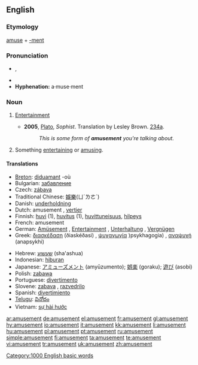 ==English==

===Etymology===
[[amuse]] + [[-ment]]

===Pronunciation===
* {{IPA|/əˈmjuzmənt/}}, {{SAMPA|/@"mjuzm@nt/}}
*{{audio|en-us-amusement.ogg|Audio (US)}}
*'''Hyphenation:''' a·muse·ment

===Noun===
{{en-noun|s|-}}

# {{uncountable}} [[entertainment|Entertainment]]
#* '''2005''', [[w:Plato|Plato]], ''Sophist''.  Translation by Lesley Brown. [[w:Stephanus pagination|234a]].
#*:  ''This is some form of '''amusement''' you're talking about.''
# {{countable}} Something [[entertaining]] or [[amuse|amusing]].

====Translations====
{{top}}
*[[Breton]]: [[diduamant]] {{m}} -où
*Bulgarian: [[забавление]] {{n}}
*Czech: [[zábava]] {{f}}
*Traditional Chinese: [[娛樂]](ㄩˊㄌㄜˋ)
*Danish: [[underholdning]] {{c}}
*Dutch: amusement {{n}}, [[vertier]] {{n}}
*Finnish: [[huvi]] (1), [[huvitus]] (1), [[huvittuneisuus]], [[hilpeys]]
*French: amusement {{m}}
*German: [[Amüsement]] {{n}} {{qualifier|obsolete}}, [[Entertainment]] {{n}} {{qualifier|colloquial}}, [[Unterhaltung]] {{f}}, [[Vergnügen]] {{n}}
*Greek: [[διασκέδαση]] (ðiaskéðasi) {{f}}, [[ψυχαγωγία]] )psykhagogia) {{f}}, [[αναψυχή]] (anapsykhi) {{f}}
{{mid}}
*Hebrew: [[שעשוע]] (sha'ashua) {{m}}
*Indonesian: [[hibur]]an
*Japanese: [[アミューズメント]] (amyūzumento); [[娯楽]] (goraku); [[遊び]] (asobi)
*Polish: [[zabawa]] {{f}}
*Portuguese: [[divertimento]] {{m}}
*Slovene: [[zabava]] {{f}}, [[razvedrilo]] {{n}}
*Spanish: [[divertimiento]] {{m}}
*[[Telugu]]: [[వినోదం]]
*Vietnam: [[sự hài hước]]
{{bottom}}

[[Category:1000 English basic words]]

[[ar:amusement]]
[[de:amusement]]
[[el:amusement]]
[[fr:amusement]]
[[gl:amusement]]
[[hy:amusement]]
[[io:amusement]]
[[it:amusement]]
[[kk:amusement]]
[[li:amusement]]
[[hu:amusement]]
[[pl:amusement]]
[[pt:amusement]]
[[ru:amusement]]
[[simple:amusement]]
[[fi:amusement]]
[[ta:amusement]]
[[te:amusement]]
[[vi:amusement]]
[[tr:amusement]]
[[uk:amusement]]
[[zh:amusement]]